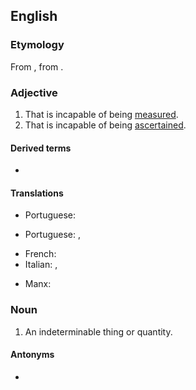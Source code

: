 {{also|indéterminable}}

==English==

===Etymology===
From {{etyl|frm|en}} {{m|frm|indeterminable}}, from {{etyl|LL.|en}} {{m|la|indeterminabilis}}.

===Adjective===
{{en-adj}}

# That is incapable of being [[measure]]d.
# That is incapable of being [[ascertain]]ed.

====Derived terms====
* {{l|en|indeterminably}}

====Translations====
{{trans-top|incapable of being measured}}
* Portuguese: {{t+|pt|imensurável}}
{{trans-mid}}
{{trans-bottom}}

{{trans-top|incapable of being ascertained}}
* Portuguese: {{t|pt|indeterminável}}, {{t|pt|indefinível}}
{{trans-mid}}
{{trans-bottom}}

{{ttbc-top}}
* French: {{t+check|fr|indéterminable}}
* Italian: {{t+check|it|imprecisabile}}, {{t+check|it|indeterminabile}}
{{trans-mid}}
* Manx: {{t+check|gv|neuhoiaghagh}}
{{trans-bottom}}

===Noun===
{{en-noun}}

# An indeterminable thing or quantity.

====Antonyms====
* {{l|en|determinable}}